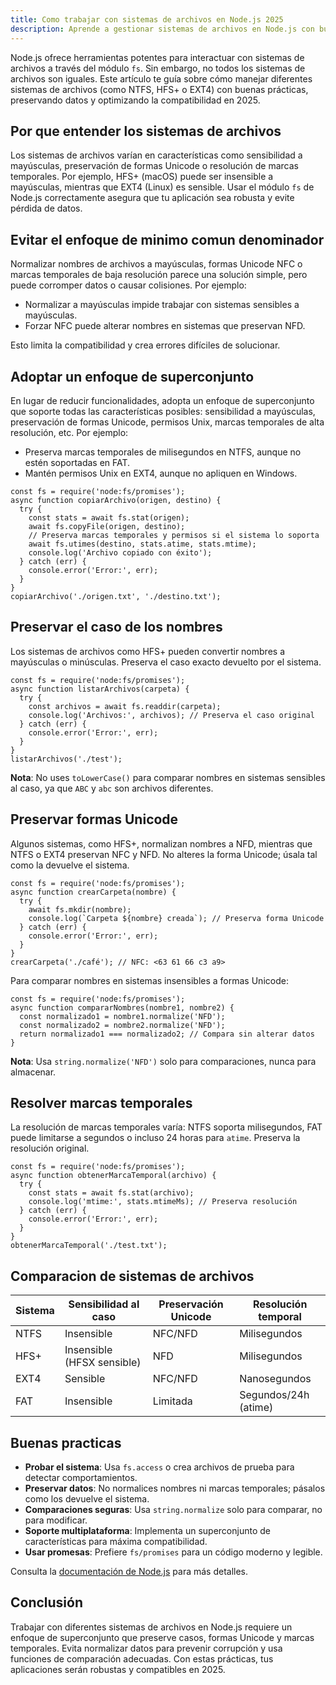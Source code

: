 ```yaml
---
title: Como trabajar con sistemas de archivos en Node.js 2025
description: Aprende a gestionar sistemas de archivos en Node.js con buenas practicas
---
```


Node.js ofrece herramientas potentes para interactuar con sistemas de archivos a través del módulo `fs`. Sin embargo, no todos los sistemas de archivos son iguales. Este artículo te guía sobre cómo manejar diferentes sistemas de archivos (como NTFS, HFS+ o EXT4) con buenas prácticas, preservando datos y optimizando la compatibilidad en 2025.

## Por que entender los sistemas de archivos

Los sistemas de archivos varían en características como sensibilidad a mayúsculas, preservación de formas Unicode o resolución de marcas temporales. Por ejemplo, HFS+ (macOS) puede ser insensible a mayúsculas, mientras que EXT4 (Linux) es sensible. Usar el módulo `fs` de Node.js correctamente asegura que tu aplicación sea robusta y evite pérdida de datos.

## Evitar el enfoque de minimo comun denominador

Normalizar nombres de archivos a mayúsculas, formas Unicode NFC o marcas temporales de baja resolución parece una solución simple, pero puede corromper datos o causar colisiones. Por ejemplo:

- Normalizar a mayúsculas impide trabajar con sistemas sensibles a mayúsculas.
- Forzar NFC puede alterar nombres en sistemas que preservan NFD.

Esto limita la compatibilidad y crea errores difíciles de solucionar.

## Adoptar un enfoque de superconjunto

En lugar de reducir funcionalidades, adopta un enfoque de superconjunto que soporte todas las características posibles: sensibilidad a mayúsculas, preservación de formas Unicode, permisos Unix, marcas temporales de alta resolución, etc. Por ejemplo:

- Preserva marcas temporales de milisegundos en NTFS, aunque no estén soportadas en FAT.
- Mantén permisos Unix en EXT4, aunque no apliquen en Windows.

```go:js
const fs = require('node:fs/promises');
async function copiarArchivo(origen, destino) {
  try {
    const stats = await fs.stat(origen);
    await fs.copyFile(origen, destino);
    // Preserva marcas temporales y permisos si el sistema lo soporta
    await fs.utimes(destino, stats.atime, stats.mtime);
    console.log('Archivo copiado con éxito');
  } catch (err) {
    console.error('Error:', err);
  }
}
copiarArchivo('./origen.txt', './destino.txt');
```

## Preservar el caso de los nombres

Los sistemas de archivos como HFS+ pueden convertir nombres a mayúsculas o minúsculas. Preserva el caso exacto devuelto por el sistema.

```go:js
const fs = require('node:fs/promises');
async function listarArchivos(carpeta) {
  try {
    const archivos = await fs.readdir(carpeta);
    console.log('Archivos:', archivos); // Preserva el caso original
  } catch (err) {
    console.error('Error:', err);
  }
}
listarArchivos('./test');
```

**Nota**: No uses `toLowerCase()` para comparar nombres en sistemas sensibles al caso, ya que `ABC` y `abc` son archivos diferentes.

## Preservar formas Unicode

Algunos sistemas, como HFS+, normalizan nombres a NFD, mientras que NTFS o EXT4 preservan NFC y NFD. No alteres la forma Unicode; úsala tal como la devuelve el sistema.

```go:js
const fs = require('node:fs/promises');
async function crearCarpeta(nombre) {
  try {
    await fs.mkdir(nombre);
    console.log(`Carpeta ${nombre} creada`); // Preserva forma Unicode
  } catch (err) {
    console.error('Error:', err);
  }
}
crearCarpeta('./café'); // NFC: <63 61 66 c3 a9>
```

Para comparar nombres en sistemas insensibles a formas Unicode:

```go:js
const fs = require('node:fs/promises');
async function compararNombres(nombre1, nombre2) {
  const normalizado1 = nombre1.normalize('NFD');
  const normalizado2 = nombre2.normalize('NFD');
  return normalizado1 === normalizado2; // Compara sin alterar datos
}
```

**Nota**: Usa `string.normalize('NFD')` solo para comparaciones, nunca para almacenar.

## Resolver marcas temporales

La resolución de marcas temporales varía: NTFS soporta milisegundos, FAT puede limitarse a segundos o incluso 24 horas para `atime`. Preserva la resolución original.

```go:js
const fs = require('node:fs/promises');
async function obtenerMarcaTemporal(archivo) {
  try {
    const stats = await fs.stat(archivo);
    console.log('mtime:', stats.mtimeMs); // Preserva resolución
  } catch (err) {
    console.error('Error:', err);
  }
}
obtenerMarcaTemporal('./test.txt');
```

## Comparacion de sistemas de archivos

| Sistema | Sensibilidad al caso       | Preservación Unicode | Resolución temporal  |
| ------- | -------------------------- | -------------------- | -------------------- |
| NTFS    | Insensible                 | NFC/NFD              | Milisegundos         |
| HFS+    | Insensible (HFSX sensible) | NFD                  | Milisegundos         |
| EXT4    | Sensible                   | NFC/NFD              | Nanosegundos         |
| FAT     | Insensible                 | Limitada             | Segundos/24h (atime) |

## Buenas practicas

- **Probar el sistema**: Usa `fs.access` o crea archivos de prueba para detectar comportamientos.
- **Preservar datos**: No normalices nombres ni marcas temporales; pásalos como los devuelve el sistema.
- **Comparaciones seguras**: Usa `string.normalize` solo para comparar, no para modificar.
- **Soporte multiplataforma**: Implementa un superconjunto de características para máxima compatibilidad.
- **Usar promesas**: Prefiere `fs/promises` para un código moderno y legible.

Consulta la [documentación de Node.js](https://nodejs.org/api/fs.html) para más detalles.

## Conclusión

Trabajar con diferentes sistemas de archivos en Node.js requiere un enfoque de superconjunto que preserve casos, formas Unicode y marcas temporales. Evita normalizar datos para prevenir corrupción y usa funciones de comparación adecuadas. Con estas prácticas, tus aplicaciones serán robustas y compatibles en 2025.
